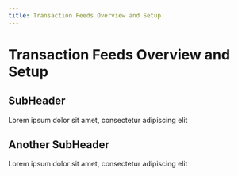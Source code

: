 ```yaml
---
title: Transaction Feeds Overview and Setup
---
```

# Transaction Feeds Overview and Setup

## SubHeader
Lorem ipsum dolor sit amet, consectetur adipiscing elit

## Another SubHeader
Lorem ipsum dolor sit amet, consectetur adipiscing elit